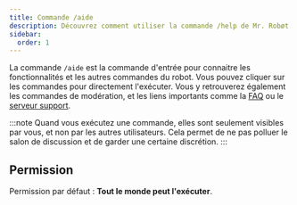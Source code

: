 ```yaml
---
title: Commande /aide
description: Découvrez comment utiliser la commande /help de Mr. Robøt pour afficher la liste des commandes disponibles.
sidebar:
  order: 1
---
```


La commande `/aide` est la commande d'entrée pour connaitre les fonctionnalités et les autres commandes du robot.
Vous pouvez cliquer sur les commandes pour directement l'exécuter.
Vous y retrouverez également les commandes de modération, et les liens importants comme la [FAQ](/getting-started/faq/) ou le [serveur support](https://mrrobot.app/discord).

:::note
Quand vous exécutez une commande, elles sont seulement visibles par vous, et non par les autres utilisateurs.
Cela permet de ne pas polluer le salon de discussion et de garder une certaine discrétion.
:::

## Permission

Permission par défaut : **Tout le monde peut l'exécuter**.